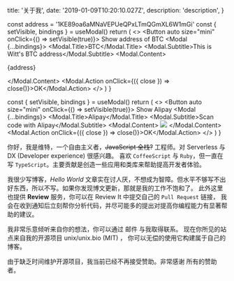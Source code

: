 
  title: '关于我',
  date: '2019-01-09T10:20:10.027Z',
  description: 'description',
}

  const address = '1KE89oa6aMNaVEPUeQPxLTmQGmXL6W1mGi'
  const { setVisible, bindings } = useModal()
  return (
    <>
      <Button auto size="mini" onClick={() => setVisible(true)}>
        Show address of BTC
      </Button>
      <Modal {...bindings}>
        <Modal.Title>BTC</Modal.Title>
        <Modal.Subtitle>This is Witt's BTC address</Modal.Subtitle>
        <Modal.Content>
          <p>{address}</p>
        </Modal.Content>
        <Modal.Action onClick={({ close }) => close()}>OK</Modal.Action>
      </Modal>
    </>
  )
}

  const { setVisible, bindings } = useModal()
  return (
    <>
      <Button auto size="mini" onClick={() => setVisible(true)}>
        Show Alipay
      </Button>
      <Modal {...bindings}>
        <Modal.Title>Alipay</Modal.Title>
        <Modal.Subtitle>Scan code with Alipay</Modal.Subtitle>
        <Modal.Content>
          <Image width={150} height={150} src="/assets/alipay.png" />
        </Modal.Content>
        <Modal.Action onClick={({ close }) => close()}>OK</Modal.Action>
      </Modal>
    </>
  )
}

你好，我是维特，一个自由主义者，<del>JavaScript 全栈?</del> 工程师。对 Serverless 与 DX (Developer experience) 很感兴趣。
喜欢 `CoffeeScript` 与 `Ruby`，但一直在写 `TypeScript`。主要贡献是创造一些应用和类库来帮助提高开发者体验。

我很少写博客，_Hello World_ 文章实在讨人厌，不想成为智障。但水平不够写不出好东西，所以不写。如果你发现博文更新，那就是我的工作不饱和了。
此外这里也提供 **Review** 服务，你可以在 <Link color rel="nofollow" target="_blank" href="https://review.unix.bio">Review It</Link> 中提交自己的 `Pull Request` 链接，
我会在收到通知后立刻帮你分析代码，并尽可能多的提出对提高你编程能力有显著帮助的建议。

我非常乐意倾听来自你的想法，你可以通过 <Link rel="nofollow" color target="_blank" href="mailto:unix.bio@gmail.com">邮件</Link> 与我取得联系。
现在你所见的站点来自我的开源项目 <Link rel="nofollow" href="https://github.com/unix/unix.bio">unix/unix.bio (MIT)</Link> ，
你可以无偿的使用它构建属于自己的博客。

由于缺乏时间维护开源项目，我当前已经不再接受赞助。非常感谢 <NextLink href="/others/sponsors"><Link color>所有的赞助者</Link></NextLink>。


